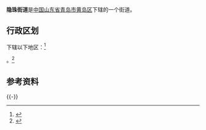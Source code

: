 {{中国乡级行政区|37/02/11/010/000}}
'''隐珠街道'''是[[中华人民共和国|中国]][[山东省|山东省]][[青岛市|青岛市]][[黄岛区|黄岛区]]下辖的一个街道。

== 行政区划 ==

下辖以下地区：<ref>{{PRC admin/ref sgc|37/02/11/010/000}}</ref>

{{PRC admin/children|37/02/11/010/000}}。<ref>{{Cite web|url=http://www.stats.gov.cn/tjsj/tjbz/tjyqhdmhcxhfdm/2015/37/02/11/370211010.html|title=统计用区划和城乡划分代码/山东省/青岛市/黄岛区/隐珠街道办事处|accessdate=2017-04-23|author=国家统计局|date=2015-09-30|publisher=}}</ref>

== 参考资料 ==
{{Reflist}}
{{-}}
{{青岛小作品}}
{{青岛市黄岛区行政区划}}
{{PRC admin/navcat|37/02/11/010/000}}